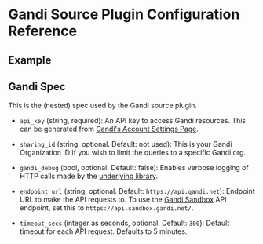 # Gandi Source Plugin Configuration Reference

## Example

<Configuration/>

## Gandi Spec

This is the (nested) spec used by the Gandi source plugin.

- `api_key` (string, required):
  An API key to access Gandi resources. This can be generated from [Gandi's Account Settings Page](https://account.gandi.net/en/).

- `sharing_id` (string, optional. Default: not used):
  This is your Gandi Organization ID if you wish to limit the queries to a specific Gandi org.

- `gandi_debug` (bool, optional. Default: false):
  Enables verbose logging of HTTP calls made by the [underlying library](https://github.com/go-gandi/go-gandi).

- `endpoint_url` (string, optional. Default: `https://api.gandi.net`):
  Endpoint URL to make the API requests to. To use the [Gandi Sandbox](https://api.sandbox.gandi.net/docs/sandbox/) API endpoint, set this to `https://api.sandbox.gandi.net/`.

- `timeout_secs` (integer as seconds, optional. Default: `300`):
  Default timeout for each API request. Defaults to 5 minutes.

